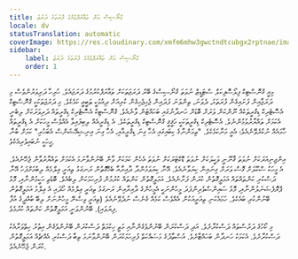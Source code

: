 ```yaml
---
title: ގްނޯސިސް އަށް ތަޢާރަފްވުމުގެ ފުރަތަމަ ދަރަޖަ
locale: dv
statusTranslation: automatic
coverImage: https://res.cloudinary.com/xmfm6mhw3gwctndtcubgx2rptnae/image/upload/v1741354450/small_cover_introduccion_a_la_gnosis_57a3fc8d72.webp
sidebar:
    label: ގްނޯސިސް އަށް ތަޢާރަފްވުމުގެ ފުރަތަމަ ދަރަޖަ
    order: 1
---
```

މިއީ ގްނޮސްޓިކް ފިލޯސޮފިކަލް ސްޓަޑީޒް ނުވަތަ ގްނޯސިސްގެ ބޭރު ދަރަޖަތަކަށް ތަޢާރަފްކުރުމުގެ ދަރަޖައެވެ. ހުރިހާ ދަރިވަރުންވެސް މި ދަރަޖާއިން ފަށައިގެން ފުރަތަމަ، ދެވަނަ، ތިންވަނަ ފަދައިން ޖެހިޖެހިގެން ކުރިއަށް ދިއުމަކީ ޠަބީޢީ ކަމެކެވެ. މި ދަރަޖަތަކަކީ ގްނޮސްޓިކް އެސޮޓެރިކް ޑިގްރީތަކެއް ނޫންކަން ވަރަށް ބޮޑަށް ހަނދާނުގައި ބަހައްޓަން ވާނެއެވެ. ގްނޮސްޓިކް އެސޮޓެރިކް ޑިގްރީތައް ދަރިވަރަކަށް ލިބެނީ އެކަމަށް ތައްޔާރުވުމުންނެވެ. އެސޮޓެރިކް ޑިގްރީތަކަކީ ހަޤީޤީ ގްނޮސްޓިކް ޑިގްރީތަކެވެ. އެ ޑިގްރީއެއް ލިބިފައިވާ އެއްވެސް މީހަކަށް އެ ޑިގްރީތައް ހާމައެއް ނުކުރެވޭނެއެވެ؛ އެއީ މަނާކަމެކެވެ. "ތިމަންނާގެ ކިބައިގައި އެހާ ގިނަ ޑިގްރީއާއި، އެހާ ގިނަ އިނިޝިއޭޝަންސް އެބަހުރި" ކަމަށް ބުނާ މީހަކީ ނުބައިވެރިއެކެވެ.

އިންޖިނިއަރަކަށް ނުވަތަ ޤާނޫނީ ވަކީލަކަށް ނުވަތަ ޑޮކްޓަރަކަށް ނުވަތަ އެހެން ކަމަކަށް ވާން ބޭނުންވާނަމަ އެކަމަށް ތައްޔާރުވާން ޖެހޭނެއެވެ. އެ މީހަކު ސްކޫލަށް ގޮސް ވަރަށް ގިނައިން ކިޔަވާނެއެވެ. އޭނާ ކިޔަވަމުންދާ ދާއިރާއާ ބެހޭގޮތުން ރަނގަޅު ތިއަރީ ޢިލްމެއް ލިބުމަށްފަހު އޭނާ ދަސްކުރި ކަންތައްތައް އަމަލީގޮތުން ކުރަން ފަށާނެއެވެ. އަމަލީގޮތުން ކަންތައް ކުރުމުން ފުރިހަމަކަން ލިބެއެވެ. ބޮޑެތި ޙަކީމުންނާއި، މޮޅު ޕްރޮފެޝަނަލުންނާއި، މޮޅު ސައިންސްވެރިންފަދަ މީހުންނަކީ އެމީހުންގެ ދާއިރާއިން ރަނގަޅު ތިއަރީ ޢިލްމެއް ހޯދައި އެ ޢިލްމު އަމަލީގޮތުން ބޭނުންކުރި ބައެކެވެ. ހަމައެކަނި ތިއަރީއަކުން އެއްވެސް ކަމެއް ގެނެސް ނުދެވޭނެއެވެ (ތިއަރީ ވިސްނޭ މީހުންނަށް ލިބޭ ބުއްދީގެ އުފާ ފިޔަވައި). ބޭނުންވަނީ އަމަލީގޮތުން ކަންތައް ކުރުމެވެ.

މި ކޯހުގެ ދަރުސްތައް ދަސްކުރާށެވެ. އަދި ދަސްކުރަން ބޭނުންވެގެންނާއި މަތީ ހިކުމަތް ދަސްކުރަން ބޭނުންވެގެން އިތުރު ހިތްވަރާއެކު ދަސްކުރާށެވެ. އެކަމަކު ހަނދާން ބަހައްޓާށެވެ. އުސްތާޛުގެ މަސައްކަތް ފުރިހަމަކުރަން ބޭނުންވާނަމަ ތިބާ ދަސްކުރި އެއްޗެއް އަމަލީގޮތުން ކުރަން ޖެހޭނެއެވެ.
